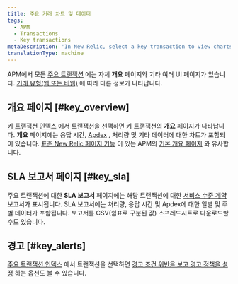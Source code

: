 ```yaml
---
title: 주요 거래 차트 및 데이터
tags:
  - APM
  - Transactions
  - Key transactions
metaDescription: 'In New Relic, select a key transaction to view charts for response time, Apdex, and throughput, and other data details.'
translationType: machine
---
```


APM에서 모든 [주요 트랜잭션](/docs/apm/transactions/key-transactions/key-transactions-tracking-important-transactions-or-events) 에는 자체 **개요** 페이지와 기타 여러 UI 페이지가 있습니다. [거래 유형(웹 또는 비웹)](/docs/apm/transactions/intro-transactions/transactions-new-relic-apm) 에 따라 다른 정보가 나타납니다.

## 개요 페이지 [#key_overview]

[키 트랜잭션 인덱스](/docs/apm/transactions/key-transactions/key-transactions-tracking-important-transactions-or-events#find) 에서 트랜잭션을 선택하면 키 트랜잭션의 **개요** 페이지가 나타납니다. **개요** 페이지에는 응답 시간, [Apdex](/docs/apm/new-relic-apm/apdex/apdex-measuring-user-satisfaction) , 처리량 및 기타 데이터에 대한 차트가 포함되어 있습니다. [표준 New Relic 페이지 기능](/docs/data-analysis/user-interface-functions/view-your-data/standard-page-functions) 이 있는 APM의 [기본 개요 페이지](/docs/apm/applications-menu/monitoring/apm-overview-page) 와 유사합니다.

## SLA 보고서 페이지 [#key_sla]

주요 트랜잭션에 대한 **SLA 보고서** 페이지에는 해당 트랜잭션에 대한 [서비스 수준 계약](/docs/apm/reports/service-level-agreements/apm-sla-reports-dashboard) 보고서가 표시됩니다. SLA 보고서에는 처리량, 응답 시간 및 Apdex에 대한 일별 및 주별 데이터가 포함됩니다. 보고서를 CSV(쉼표로 구분된 값) 스프레드시트로 다운로드할 수도 있습니다.

## 경고 [#key_alerts]

[주요 트랜잭션 인덱스](/docs/apm/transactions/key-transactions/key-transactions-tracking-important-transactions-or-events#find) 에서 트랜잭션을 선택하면 [경고 조건 위반을 보고 경고 정책을 설정](/docs/apm/transactions/key-transactions/view-key-transactions-alert-information) 하는 옵션도 볼 수 있습니다.